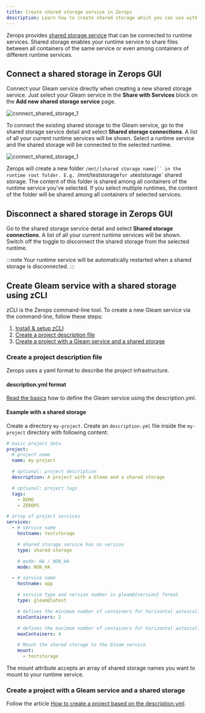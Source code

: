 ```yaml
---
title: Create shared storage service in Zerops
description: Learn how to create shared storage which you can use with your Gleam service on Zerops.
---
```


Zerops provides [shared storage service](/shared-storage/overview) that can be connected to runtime services. Shared storage enables your runtime service to share files between all containers of the same service or even among containers of different runtime services.

## Connect a shared storage in Zerops GUI

Connect your Gleam service directly when creating a new shared storage service. Just select your Gleam service in the **Share with Services** block on the **Add new shared storage service** page.

![connect_shared_storage_1](/img/screenshots/connect_shared_storage_1.png)

To connect the existing shared storage to the Gleam service, go to the shared storage service detail and select **Shared storage connections**. A list of all your current runtime services will be shown. Select a runtime service and the shared storage will be connected to the selected runtime.

![connect_shared_storage_1](/img/screenshots/connect_shared_storage_2.png)

Zerops will create a new folder `/mnt/[shared storage name]`` in the runtime root folder. E.g. `/mnt/teststorage`for a`teststorage` shared storage. The content of this folder is shared among all containers of the runtime service you've selected. If you select multiple runtimes, the content of the folder will be shared among all containers of selected services.

## Disconnect a shared storage in Zerops GUI

Go to the shared storage service detail and select **Shared storage connections**. A list of all your current runtime services will be shown. Switch off the toggle to disconnect the shared storage from the selected runtime.

:::note
Your runtime service will be automatically restarted when a shared storage is disconnected.
:::

## Create Gleam service with a shared storage using zCLI

zCLI is the Zerops command-line tool. To create a new Gleam service via the command-line, follow these steps:

1. [Install & setup zCLI](/references/cli)
2. [Create a project description file](/gleam/how-to/shared-storage#create-a-project-description-file)
3. [Create a project with a Gleam service and a shared storage](/gleam/how-to/shared-storage#create-a-project-with-a-gleam-service-and-a-shared-storage)

### Create a project description file

Zerops uses a yaml format to describe the project infrastructure.

#### description.yml format

[Read the basics](/gleam/how-to/create#create-a-project-description-file) how to define the Gleam service using the description.yml.

#### Example with a shared storage

Create a directory `my-project`. Create an `description.yml` file inside the `my-project` directory with following content:

```yml
# basic project data
project:
  # project name
  name: my-project

  # optional: project description
  description: A project with a Gleam and a shared storage

  # optional: project tags
  tags:
    - DEMO
    - ZEROPS

# array of project services
services:
  - # service name
    hostname: teststorage

    # shared storage service has no version
    type: shared-storage

    # mode: HA / NON_HA
    mode: NON_HA

  - # service name
    hostname: app

    # service type and version number in gleam@{version} format
    type: gleam@latest

    # defines the minimum number of containers for horizontal autoscaling. Max value = 6.
    minContainers: 2

    # defines the maximum number of containers for horizontal autoscaling. Max value = 6.
    maxContainers: 4

    # Mount the shared storage to the Gleam service
    mount:
      - teststorage
```

The mount attribute accepts an array of shared storage names you want to mount to your runtime service.

### Create a project with a Gleam service and a shared storage

Follow the article [How to create a project based on the description.yml](/gleam/how-to/create#create-a-project-based-on-the-descriptionyml).
